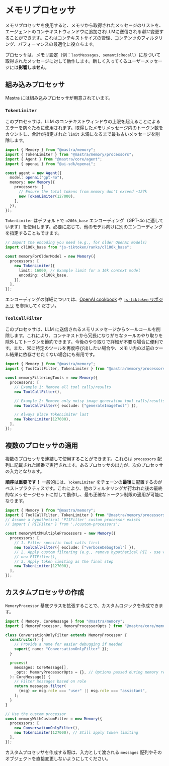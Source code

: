 # メモリプロセッサ

メモリプロセッサを使用すると、メモリから取得されたメッセージのリストを、エージェントのコンテキストウィンドウに追加されLLMに送信される*前に*変更することができます。これはコンテキストサイズの管理、コンテンツのフィルタリング、パフォーマンスの最適化に役立ちます。

プロセッサは、メモリ設定（例：`lastMessages`、`semanticRecall`）に基づいて取得されたメッセージに対して動作します。新しく入ってくるユーザーメッセージには**影響しません**。

## 組み込みプロセッサ

Mastra には組み込みプロセッサが用意されています。

### `TokenLimiter`

このプロセッサは、LLM のコンテキストウィンドウの上限を超えることによるエラーを防ぐために使用されます。取得したメモリメッセージ内のトークン数をカウントし、合計が指定された `limit` 未満になるまで最も古いメッセージを削除します。

```typescript copy showLineNumbers {9-12}
import { Memory } from "@mastra/memory";
import { TokenLimiter } from "@mastra/memory/processors";
import { Agent } from "@mastra/core/agent";
import { openai } from "@ai-sdk/openai";

const agent = new Agent({
  model: openai("gpt-4o"),
  memory: new Memory({
    processors: [
      // Ensure the total tokens from memory don't exceed ~127k
      new TokenLimiter(127000),
    ],
  }),
});
```

`TokenLimiter` はデフォルトで `o200k_base` エンコーディング（GPT-4o に適しています）を使用します。必要に応じて、他のモデル向けに別のエンコーディングを指定することもできます。

```typescript copy showLineNumbers {6-9}
// Import the encoding you need (e.g., for older OpenAI models)
import cl100k_base from "js-tiktoken/ranks/cl100k_base";

const memoryForOlderModel = new Memory({
  processors: [
    new TokenLimiter({
      limit: 16000, // Example limit for a 16k context model
      encoding: cl100k_base,
    }),
  ],
});
```

エンコーディングの詳細については、[OpenAI cookbook](https://cookbook.openai.com/examples/how_to_count_tokens_with_tiktoken#encodings) や [`js-tiktoken` リポジトリ](https://github.com/dqbd/tiktoken) を参照してください。

### `ToolCallFilter`

このプロセッサは、LLM に送信されるメモリメッセージからツールコールを削除します。これにより、コンテキストから冗長になりがちなツールのやり取りを除外してトークンを節約できます。今後のやり取りで詳細が不要な場合に便利です。また、常に特定のツールを再度呼び出したい場合や、メモリ内の以前のツール結果に依存させたくない場合にも有用です。

```typescript copy showLineNumbers {5-14}
import { Memory } from "@mastra/memory";
import { ToolCallFilter, TokenLimiter } from "@mastra/memory/processors";

const memoryFilteringTools = new Memory({
  processors: [
    // Example 1: Remove all tool calls/results
    new ToolCallFilter(),

    // Example 2: Remove only noisy image generation tool calls/results
    new ToolCallFilter({ exclude: ["generateImageTool"] }),

    // Always place TokenLimiter last
    new TokenLimiter(127000),
  ],
});
```

## 複数のプロセッサの適用

複数のプロセッサを連結して使用することができます。これらは `processors` 配列に記載された順番で実行されます。あるプロセッサの出力が、次のプロセッサの入力となります。

**順序は重要です！** 一般的には、`TokenLimiter` をチェーンの**最後**に配置するのがベストプラクティスです。これにより、他のフィルタリングが行われた後の最終的なメッセージセットに対して動作し、最も正確なトークン制限の適用が可能になります。

```typescript copy showLineNumbers {7-14}
import { Memory } from "@mastra/memory";
import { ToolCallFilter, TokenLimiter } from "@mastra/memory/processors";
// Assume a hypothetical 'PIIFilter' custom processor exists
// import { PIIFilter } from './custom-processors';

const memoryWithMultipleProcessors = new Memory({
  processors: [
    // 1. Filter specific tool calls first
    new ToolCallFilter({ exclude: ["verboseDebugTool"] }),
    // 2. Apply custom filtering (e.g., remove hypothetical PII - use with caution)
    // new PIIFilter(),
    // 3. Apply token limiting as the final step
    new TokenLimiter(127000),
  ],
});
```

## カスタムプロセッサの作成

`MemoryProcessor` 基底クラスを拡張することで、カスタムロジックを作成できます。

```typescript copy showLineNumbers {4-19,23-26}
import { Memory, CoreMessage } from "@mastra/memory";
import { MemoryProcessor, MemoryProcessorOpts } from "@mastra/core/memory";

class ConversationOnlyFilter extends MemoryProcessor {
  constructor() {
    // Provide a name for easier debugging if needed
    super({ name: "ConversationOnlyFilter" });
  }

  process(
    messages: CoreMessage[],
    _opts: MemoryProcessorOpts = {}, // Options passed during memory retrieval, rarely needed here
  ): CoreMessage[] {
    // Filter messages based on role
    return messages.filter(
      (msg) => msg.role === "user" || msg.role === "assistant",
    );
  }
}

// Use the custom processor
const memoryWithCustomFilter = new Memory({
  processors: [
    new ConversationOnlyFilter(),
    new TokenLimiter(127000), // Still apply token limiting
  ],
});
```

カスタムプロセッサを作成する際は、入力として渡される `messages` 配列やそのオブジェクトを直接変更しないようにしてください。
